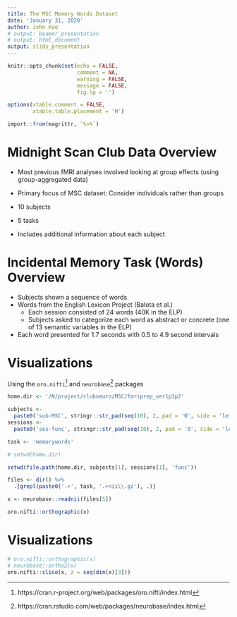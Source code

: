 ```yaml
---
title: The MSC Memory Words Dataset
date: 'January 31, 2020'
author: John Koo
# output: beamer_presentation
# output: html_document
output: slidy_presentation
---
```


```r
knitr::opts_chunk$set(echo = FALSE, 
                      comment = NA, 
                      warning = FALSE, 
                      message = FALSE,
                      fig.lp = '')

options(xtable.comment = FALSE, 
        xtable.table.placement = 'H')
```

```r
import::from(magrittr, `%>%`)
```

# Midnight Scan Club Data Overview

* Most previous fMRI analyses involved looking at group effects (using 
group-aggregated data)
* Primary focus of MSC dataset: Consider individuals rather than groups

* 10 subjects 
* 5 tasks
* Includes additional information about each subject

# Incidental Memory Task (Words) Overview

* Subjects shown a sequence of words
* Words from the English Lexicon Project (Balota et al.)
    * Each session consisted of 24 words (40K in the ELP)
    * Subjects asked to categorize each word as abstract or concrete 
    (one of 13 semantic variables in the ELP)
* Each word presented for 1.7 seconds with 0.5 to 4.9 second intervals

# Visualizations

Using the `oro.nifti`[^1] and `neurobase`[^2] packages

[^1]: https://cran.r-project.org/web/packages/oro.nifti/index.html

[^2]: https://cran.rstudio.com/web/packages/neurobase/index.html

```r
home.dir <- '/N/project/clubneuro/MSC/fmriprep_ver1p3p2'

subjects <- 
  paste0('sub-MSC', stringr::str_pad(seq(10), 2, pad = '0', side = 'left'))
sessions <- 
  paste0('ses-func', stringr::str_pad(seq(10), 2, pad = '0', side = 'left'))

task <- 'memorywords'

# setwd(home.dir)
```

```r
setwd(file.path(home.dir, subjects[1], sessions[1], 'func'))

files <- dir() %>% 
  .[grepl(paste0('.+', task, '.+nii\\.gz'), .)]

x <- neurobase::readnii(files[5])
```

```r
oro.nifti::orthographic(x)
```

# Visualizations

```r
# oro.nifti::orthographic(x)
# neurobase::ortho2(x)
oro.nifti::slice(x, z = seq(dim(x)[3]))
```